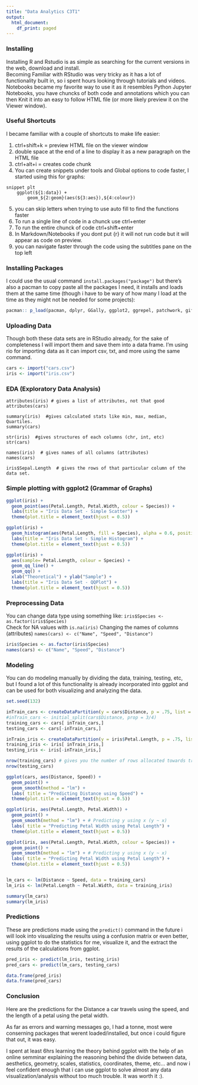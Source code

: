 ---
title: "Data Analytics C3T1"
output:
  html_document:
    df_print: paged
---

### Installing 

Installing R and Rstudio is as simple as searching for the current versions in the web, download and install.  
Becoming Familiar with RStudio was very tricky as it has a lot of functionality built in, so i spent hours looking through tutorials and videos.  
Notebooks became my favorite way to use it as it resembles Python Jupyter Notebooks, you have chuncks of both code and annotations which you can then Knit it into an easy to follow HTML file (or more likely preview it on the Viewer window).  

### Useful Shortcuts

I became familiar with a couple of shortcuts to make life easier:  

(@) ctrl+shift+k = preview HTML file on the viewer window  
(@) double space at the end of a line to display it as a new paragraph on the HTML file  
(@) ctrl+alt+i = creates code chunk  
(@) You can create snippets under tools and Global options to code faster, I started using this for graphs:  
```
snippet plt  
	ggplot(${1:data}) +   
		geom_${2:geom}(aes(${3:aes}),${4:colour})
```  
		
(@) you can skip letters when trying to use auto fill to find the functions faster  
(@) To run a single line of code in a chunck use ctrl+enter
(@) To run the entire chunck of code ctrl+shift+enter
(@) In Markdown/Notebooks if you dont put {r} it will not run code but it will appear as code on preview.
(@) you can navigate faster through the code using the subtitles pane on the top left

### Installing Packages 

I could use the usual command ```install.packages("package")``` but there's also a pacman to copy paste all the packages I need, it installs and loads them at the same time (though i have to be wary of how many I load at the time as they might not be needed for some projects):  


```{r}
pacman:: p_load(pacman, dplyr, GGally, ggplot2, ggrepel, patchwork, gifski, ggforce, maps, sf, concaveman, remotes, readxl, ggthemes, ggvis, httr, plotly, rmarkdown, extrafont, shiny, isoband, stringr, rio, tidyr, labeling, caret, mlbench, jquerylib, farver, corrgram, caTools)
```

### Uploading Data

Though both these data sets are in RStudio already, for the sake of completeness I will import them and save them into a data frame. I'm using rio for importing data as it can import csv, txt, and more using the same command.
```{r}
cars <- import("cars.csv")
iris <- import("iris.csv")

```

### EDA (Exploratory Data Analysis)

```
attributes(iris) # gives a list of attributes, not that good
attributes(cars)

summary(iris)  #gives calculated stats like min, max, median, Quartiles.
summary(cars)

str(iris)  #gives structures of each columns (chr, int, etc)
str(cars)

names(iris)  # gives names of all columns (attributes)
names(cars)

iris$Sepal.Length  # gives the rows of that particular column of the data set.
```
### Simple plotting with ggplot2 (Grammar of Graphs)

```{r}
ggplot(iris) + 
  geom_point(aes(Petal.Length, Petal.Width, colour = Species)) +
  labs(title = "Iris Data Set - Simple Scatter") +
  theme(plot.title = element_text(hjust = 0.5))

ggplot(iris) + 
  geom_histogram(aes(Petal.Length, fill = Species), alpha = 0.6, position = 'identity') +
  labs(title = "Iris Data Set - Simple Histogram") +
  theme(plot.title = element_text(hjust = 0.5))

ggplot(iris) + 
  aes(sample= Petal.Length, colour = Species) +
  geom_qq_line() +
  geom_qq() +
  xlab("Theoretical") + ylab("Sample") +
  labs(title = "Iris Data Set - QQPlot") +
  theme(plot.title = element_text(hjust = 0.5))
```   

### Preprocessing Data

You can change data type using something like: ``` iris$Species <- as.factor(iris$Species)```  
Check for NA values with ``` is.na(iris)```
Changing the names of columns (attributes) ``` names(cars) <- c("Name", "Speed", "Distance")```

```{r}
iris$Species <- as.factor(iris$Species)
names(cars) <- c("Name", "Speed", "Distance")
```

### Modeling

You can do modeling manually by dividing the data, training, testing, etc, but I found a lot of this functionality is already incorporated into ggplot and can be used for both visualizing and analyzing the data.

```{r}
set.seed(132)

inTrain_cars <- createDataPartition(y = cars$Distance, p = .75, list = FALSE)
#inTrain_cars <- initial_split(cars$Distance, prop = 3/4)
training_cars <- cars[ inTrain_cars,] 
testing_cars <- cars[-inTrain_cars,]

inTrain_iris <- createDataPartition(y = iris$Petal.Length, p = .75, list = FALSE)
training_iris <- iris[ inTrain_iris,] 
testing_iris <- iris[-inTrain_iris,]

nrow(training_cars) # gives you the number of rows allocated towards training
nrow(testing_cars)

ggplot(cars, aes(Distance, Speed)) + 
  geom_point() +
  geom_smooth(method = "lm") +
  labs( title = "Predicting Distance using Speed") +
  theme(plot.title = element_text(hjust = 0.5))

ggplot(iris, aes(Petal.Length, Petal.Width)) +
  geom_point() +
  geom_smooth(method = "lm") + # Predicting y using x (y ~ x)
  labs( title = "Predicting Petal Width using Petal Length") +
  theme(plot.title = element_text(hjust = 0.5))

ggplot(iris, aes(Petal.Length, Petal.Width, colour = Species)) +
  geom_point() +
  geom_smooth(method = "lm") + # Predicting y using x (y ~ x)
  labs( title = "Predicting Petal Width using Petal Length") +
  theme(plot.title = element_text(hjust = 0.5))


lm_cars <- lm(Distance ~ Speed, data = training_cars) 
lm_iris <- lm(Petal.Length ~ Petal.Width, data = training_iris)

summary(lm_cars)
summary(lm_iris)

```

### Predictions

These are predictions made using the ``` predict() ``` command in the future i will look into visualizing the results using a confusion matrix or even better, using ggplot to do the statistics for me, visualize it, and the extract the results of the calculations from ggplot. 

```{r}
pred_iris <- predict(lm_iris, testing_iris)
pred_cars <- predict(lm_cars, testing_cars)

data.frame(pred_iris)
data.frame(pred_cars)
```
### Conclusion

Here are the predictions for the Distance a car travels using the speed, and the length of a petal using the petal width.  

As far as errors and warning messages go, I had a tonne, most were conserning packages that werent loaded/installed, but once i could figure that out, it was easy.  

I spent at least 6hrs learning the theory behind ggplot with the help of an online semminar explaining the reasoning behind the divide between data, aesthetics, geometry, scales, statistics, coordinates, theme, etc... and now i feel confident enough that i can use ggplot to solve almost any data visualization/analysis without too much trouble. It was worth it :).

